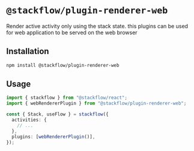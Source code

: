 # `@stackflow/plugin-renderer-web`

Render active activity only using the stack state. this plugins can be used for web application to be served on the web browser

## Installation

```bash npm2bun copy
npm install @stackflow/plugin-renderer-web
```

## Usage

```ts showLineNumbers filename="stackflow.ts" copy
import { stackflow } from "@stackflow/react";
import { webRendererPlugin } from "@stackflow/plugin-renderer-web";

const { Stack, useFlow } = stackflow({
  activities: {
    // ...
  },
  plugins: [webRendererPlugin()],
});
```
